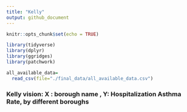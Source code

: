 ```yaml
---
title: "Kelly"
output: github_document
---
```


```r
knitr::opts_chunk$set(echo = TRUE)

library(tidyverse)
library(dplyr)
library(ggridges)
library(patchwork)
```

```r
all_available_data=
  read_csv(file="./final_data/all_available_data.csv")
```

### Kelly vision: X : borough name , Y: Hospitalization Asthma Rate, by different boroughs 

